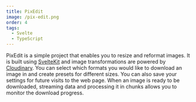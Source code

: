```yaml
---
title: PixEdit
image: /pix-edit.png
order: 4
tags:
  - Svelte
  - TypeScript
---
```


PixEdit is a simple project that enables you to resize and reformat images. It is built using [SvelteKit](https://kit.svelte.dev) and image transformations are powered by [Cloudinary](https://cloudinary.com). You can select which formats you would like to download an image in and create presets for different sizes. You can also save your settings for future visits to the web page. When an image is ready to be downloaded, streaming data and processing it in chunks allows you to monitor the download progress.

